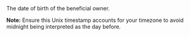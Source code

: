   
<ParamField body="Birthday" type="timestamp">     
The date of birth of the beneficial owner.  

**Note:** Ensure this Unix timestamp accounts for your timezone to avoid midnight being interpreted as the day before.
</ParamField>